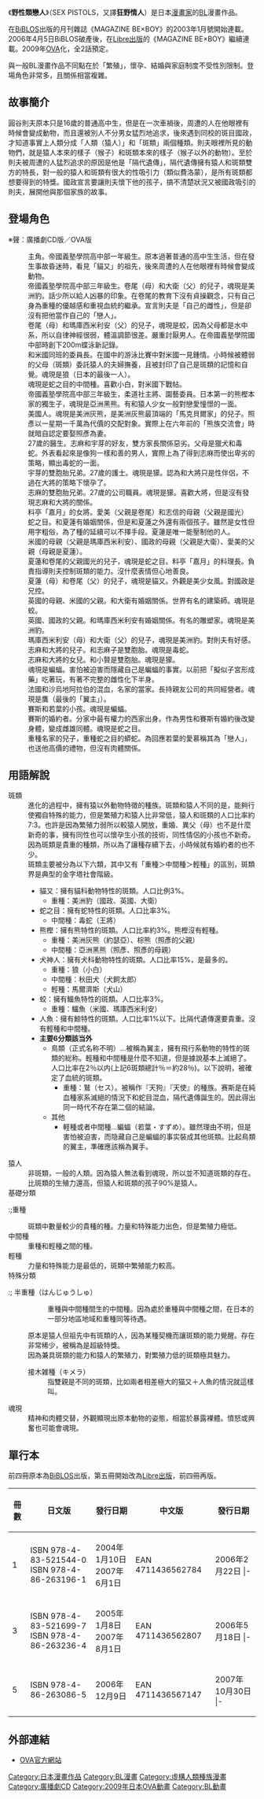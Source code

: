 {{otheruses|subject=日本漫畫作品|other=英國龐克搖滾樂隊|性手槍}}
{{Infobox animanga/Headerofja
|title= 野性類戀人
|image= 
|size= 
|caption= 
|japanese= SEX PISTOLS
|english= 
|kana= 
|romaji= 
|genre= 
}}
{{Infobox animanga/Manga
|標題= 
|作者= {{lang|ja|[[寿たらこ|寿たらこ]]}}
|作畫= 
|出版社= {{flagicon|Japan}} [[BiBLOS|BiBLOS]]→[[Libre出版|Libre出版]]<br>{{flagicon|Taiwan}} [[尚禾出版社|尚禾出版社]]
|其他出版社= 
|連載雜誌= MAGAZINE BE×BOY
|label= 
|發售日= 
|開始= 2003年
|結束= 
|冊數= 8冊待續
|話數= 
|其他= 
}}
{{Infobox animanga/Footerofja}}

《'''野性類戀人'''》（SEX PISTOLS，又譯'''狂野情人'''）是日本[[漫畫家|漫畫家]]{{lang|ja|[[寿たらこ|寿たらこ]]}}的[[BL_(和製英語)|BL]]漫畫作品。

在[[BiBLOS|BiBLOS]]出版的月刊雜誌《MAGAZINE BE×BOY》的2003年1月號開始連載。2006年4月5日BiBLOS破產後，在[[Libre出版|Libre出版]]的《MAGAZINE BE×BOY》繼續連載。2009年[[OVA|OVA]]化，全2話預定。

與一般BL漫畫作品不同點在於「繁殖」，懷孕、結婚與家庭制度不受性別限制。登場角色非常多，且關係相當複雜。

==故事簡介==
圓谷則夫原本只是16歲的普通高中生，但是在一次車禍後，周遭的人在他眼裡有時候會變成動物，而且還被別人不分男女猛烈地追求，後來遇到同校的斑目國政，才知道事實上人類分成「人類（猿人）」和「斑類」兩個種類。則夫眼裡所見的動物們，就是猿人本來的樣子（猴子）和斑類本來的樣子（猴子以外的動物）。至於則夫被周遭的人猛烈追求的原因是他是「隔代遺傳」，隔代遺傳擁有猿人和斑類雙方的特長，對一般的猿人和斑類有很大的性吸引力（類似費洛蒙），是所有斑類都想要得到的特獎。國政宣言要讓則夫懷下他的孩子，搞不清楚狀況又被國政吸引的則夫，展開他與那個家族的故事。

==登場角色==
※聲：廣播劇CD版／OVA版
;{{nihongo|圓谷則夫|円谷ノリ夫（つぶらや のりお）||聲：[[鈴木千尋|鈴木千尋]]／[[下野紘|下野紘]]}}
:主角。帝國義塾學院高中部一年級生。原本過著普通的高中生生活，但在發生事故昏迷時，看見「貓又」的祖先，後來周遭的人在他眼裡有時候會變成動物。
;{{nihongo|斑目國政|斑目国政（まだらめ くにまさ）||聲：[[梁田清之|梁田清之]]／[[川原慶久|川原慶久]]}}
:帝國義塾學院高中部三年級生。卷尾（母）和大衛（父）的兒子，魂現是美洲豹。話少所以給人凶暴的印象。在卷尾的教育下沒有貞操觀念，只有自己身為重種的優越感和重視血統的繼承。宣言則夫是「自己的雌性」，但是卻沒有把他當作自己的「戀人」。
;{{nihongo|斑目米國|斑目米国（まだらめ よねくに）||聲：[[子安武人|子安武人]]／[[杉田智和|杉田智和]]}}
:卷尾（母）和瑪庫西米利安（父）的兒子，魂現是蛟，因為父母都是水中系，所以自律神經很弱，體溫調節很差。嚴重討厭男人。在帝國義塾學院國中部時創下200m蝶泳新記錄。
;{{nihongo|藤原白|藤原しろ（ふじわら しろ）||聲：[[平川大輔|平川大輔]]／[[羽多野涉|羽多野涉]]}}
:和米國同班的委員長。在國中的游泳比賽中對米國一見鍾情。小時候被體弱的父母（斑類）委託猿人的夫婦撫養，且被封印了自己是斑類的記憶和自覺。魂現是狼（日本的最後一人）。
;{{nihongo|青桐王將|青桐王将（あおぎり おうしょう）||聲：[[野島裕史|野島裕史]]／同左}}
:魂現是蛇之目的中間種。喜歡小白，對米國下戰帖。
;{{nihongo|熊樫照彥|熊樫照彦（くまかし てるひこ）||聲：[[大川透|大川透]]／[[土門仁|土門仁]]}}
:帝國義塾學院高中部三年級生，柔道社主將、園藝委員。日本第一的熊樫本家的獨生子，魂現是亞洲黑熊。有和猿人少女一般對戀愛憧憬的一面。
;{{nihongo|約瑟亞·馬克貝爾|ヨシュア・マクベアー|Yoshua McBear|聲：[[成田劍|成田劍]]／同左}}
:美國人。魂現是美洲灰熊，是美洲灰熊最頂端的「馬克貝爾家」的兒子。照彥以一星期一千萬為代價的交配對象。實際上在六年前的「熊族交流會」時就暗自認定要娶照彥為妻。
;{{nihongo|青桐大將|青桐大将（あおぎり ひろまさ）||聲：[[一条和矢|一条和矢]]}}
:27歲的醫生。志麻和宇芽的好友，雙方家長關係惡劣。父母是獵犬和毒蛇。外表看起來是像狗一樣和善的男人，實際上為了得到志麻而使出卑劣的策略，顯出毒蛇的一面。
;{{nihongo|渡嘉敷志麻|渡嘉敷シマ（とかしき しま）||聲：[[神谷浩史|神谷浩史]]}}
:宇芽的雙胞胎兄弟。27歲的護士。魂現是獴。認為和大將只是性伴侶，不過在大將的策略下懷孕了。
;{{nihongo|渡嘉敷宇芽|渡嘉敷ウメ（とかしき うめ）||聲：[[谷山紀章|谷山紀章]]}}
:志麻的雙胞胎兄弟。27歲的公司職員。魂現是獴。喜歡大將，但是沒有發現志麻和大將的關係。
;{{nihongo|渡嘉敷夏蓮|渡嘉敷カレン（とかしき かれん）||聲：[[澤海陽子|澤海陽子]]}}
:料亭「嘉月」的女將。愛美（父親是卷尾）和志信的母親（父親是國光）
;{{nihongo|斑目卷尾|斑目巻尾（まだらめ まきお）||聲：[[大原沙耶香|大原沙耶香]]}}
:蛇之目。和夏蓮有婚姻關係，但是和夏蓮之外還有兩個孩子。雖然是女性但用字粗俗，為了種的延續可以不擇手段。夏蓮是唯一能壓制他的人。
:米國的母親（父親是瑪庫西米利安）、國政的母親（父親是大衛）、愛美的父親（母親是夏蓮）。
;{{nihongo|志信|志信（しのぶ）}}
:夏蓮和卷尾的父親國光的兒子，魂現是蛇之目。料亭「嘉月」的料理長。負責指導則夫控制斑類的能力。沒什麼表情但心地善良。
;{{nihongo|愛美|愛美（まなみ）}}
:夏蓮（母）和卷尾（父）的兒子，魂現是貓又。外觀是美少女風。對國政是兄控。
;{{nihongo|瑪庫西米利安·席莫|マクシミリアン・シーモア||聲：[[高橋廣樹|高橋廣樹]]}}
:英國的母親、米國的父親。和大衛有婚姻關係。世界有名的建築師。魂現是蛟。
;{{nihongo|大衛·伍德比爾|デイビット・ウッドビル|David Woodville|聲：[[小杉十郎太|小杉十郎太]]}}
:英國、國政的父親。和瑪庫西米利安有婚姻關係。有名的雕塑家。魂現是美洲豹。
;{{nihongo|英國|英国（ひでくに）}}
:瑪庫西米利安（母）和大衛（父）的兒子，魂現是美洲豹。對則夫有好感。
;{{nihongo|青桐賢|青桐まさる（あおぎり まさる）}}
:志麻和大將的兒子。和志麻子是雙胞胎。魂現是毒蛇。
;{{nihongo|青桐志麻子|青桐しまこ（あおぎり しまこ）}}
:志麻和大將的女兒。和小賢是雙胞胎。魂現是獴。
;{{nihongo|灰頭若葉|灰頭若葉（はいがしら わかば）}}
:魂現是蝙蝠。害怕被迫害而隱藏自己是蝙蝠的事實。以前把「擬似子宮形成藥」吃著玩，有著不完整的雌性化下半身。
;{{nihongo|賽斯|セス|Seth}}
:法國和沙烏地阿拉伯的混血，名家的當家。長持親友公司的共同經營者。魂現是鷹（最後的「翼主」）。
;{{nihongo|灰頭雀|灰頭すずめ（はいがしら すずめ）}}
:賽斯和若葉的小孩。魂現是蝙蝠。
;{{nihongo|沙拉姆|サラーム}}
:賽斯的婚約者。分家中最有權力的西家出身。作為男性和賽斯有婚約後改變身體，變成雌雄同體。魂現是蛇之目。
;{{nihongo|錦織長持|錦織長持（にしきおり ながもち）}}
:重種名家的兒子，重種蛇之目的蟒蛇。為回應若葉的愛慕稱其為「戀人」，也送他高價的禮物，但沒有肉體關係。

==用語解說==
;斑類
:進化的過程中，擁有猿以外動物特徵的種族。斑類和猿人不同的是，能夠行使獨自特殊的能力，但是繁殖力和猿人比非常低，猿人和斑類的人口比率約7:3。也許是因為繁殖力弱所以較猿人開放，重婚、異父（母）也不是什麼新奇的事，擁有同性也可以懷孕生小孩的技術，同性情侶的小孩也不新奇。因為斑類是貴重的種類，所以為了讓種存續下去，小時候就有婚約者的也不少。
:斑類主要被分為以下六類，其中又有「重種＞中間種＞輕種」的區別，斑類界是典型的金字塔社會階級。
:*貓又：擁有貓科動物特性的斑類。人口比例3%。
:**重種：美洲豹（國政、英國、大衛）
:*蛇之目：擁有蛇特性的斑類。人口比率3%。
:**中間種：毒蛇（王將）
:*熊樫：擁有熊特性的斑類。人口比率約3%。熊樫沒有輕種。
:**重種：美洲灰熊（約瑟亞）、棕熊（照彥的父親）
:**中間種：亞洲黑熊（照彥、照彥的母親）
:*犬神人：擁有犬科動物特性的斑類。人口比率15%，是最多的。
:**重種：狼（小白）
:**中間種：秋田犬（犬飼太郎）
:**輕種：馬爾濟斯（犬山）
:*蛟：擁有鱷魚特性的斑類。人口比率3%。
:**重種：鱷魚（米國、瑪庫西米利安）
:*人魚：擁有鯨特性的斑類。人口比率1%以下。比隔代遺傳還要貴重。沒有輕種和中間種。
:* '''主要6分類該当外'''
:** 鳥類（正式名称不明）…被稱為翼主，擁有飛行系動物的特性的斑類的総称。輕種和中間種是什麼不知道，但是據說基本上滅絕了。人口比率在2％以内(上記6斑類總計％＝約28％)。以下說明，被確定了血統的斑類。
:*** 重種：鷲（セス）。被稱作『天狗』『天使』的種族。赛斯是在純血種家系滅絕的情況下和蛇目混血，隔代遺傳誕生的。因此得出同一時代不存在第二個的結論。
:** 其他
:***軽種或者中間種…蝙蝠（若葉・すずめ）。雖然理由不明，但是害怕被迫害，而隐藏自己是蝙蝠的事实裝成其他斑類。比起鳥類的翼主，準確應該稱為翼手。
;猿人
:非斑類，一般的人類。因為猿人無法看到魂現，所以並不知道斑類的存在。
:比斑類的生殖力還高，但猿人和斑類的孩子90%是猿人。
; 基礎分類
:;重種
:斑類中數量較少的貴種的種。力量和特殊能力出色，但是繁殖力極低。
;中間種
:重種和輕種之間的種。
;輕種
:力量和特殊能力是最低的，斑類中繁殖能力較高。
; 特殊分類
:; 半重種（はんじゅうしゅ）
:: 重種與中間種間生的中間種。因為處於重種與中間種之間，在日本的一部分地區地域和重種同等待遇。
;{{nihongo|隔代遺傳|先祖返り（せんぞがえり）}}
:原本是猿人但祖先中有斑類的人，因為某種契機而讓斑類的能力覺醒。存在非常稀少，被稱為是超級特獎。
:因為兼具斑類的能力和猿人的繁殖力，對繁殖力低的斑類極具魅力。
:; 接木雑種（キメラ）
:: 指雙親是不同的斑類，比如兩者相差極大的猫又＋人魚的情況就這樣叫。
;魂現
:精神和肉體交替，外觀顯現出原本動物的姿態，相當於暴露裸體。憤怒或興奮也可能會魂現。

==單行本==
前四冊原本為[[BiBLOS|BiBLOS]]出版，第五冊開始改為[[Libre出版|Libre出版]]，前四冊再版。
{| border="0"  cellpadding="3px" style="border: 1px solid #999; background-color:#FFFFFF; "
|-align="center" bgcolor="#cccccc"
! 冊數
! 日文版
! 發行日期
! 中文版
! 發行日期
|-
| 1
| ISBN 978-4-83-521544-0<br>ISBN 978-4-86-263196-1
| 2004年1月10日<br>2007年6月1日
| EAN 4711436562784
| 2006年2月22日
|- {{grey row}}
| 2
| ISBN 978-4-83-521606-5<br>ISBN 978-4-86-263214-2
| 2004年6月10日<br>2007年6月30日
| EAN 4711436562791
| 2006年2月22日
|-
| 3
| ISBN 978-4-83-521699-7<br>ISBN 978-4-86-263236-4
| 2005年1月8日<br>2007年8月1日
| EAN 4711436562807
| 2006年5月18日
|- {{grey row}}
| 4
| ISBN 978-4-83-521770-3<br>ISBN 978-4-86-263254-8
| 2005年7月8日<br>2007年9月1日
| EAN 4711436562814
| 2006年5月18日
|-
| 5
| ISBN 978-4-86-263086-5
| 2006年12月9日
| EAN 4711436567147
| 2007年10月30日
|- {{grey row}}
| 6
| ISBN 978-4-86-263854-0
| 2010年10月9日
| EAN 4711436574725
| 2011年1月14日
|}

==外部連結==
*{{ja}}[http://s-pistols.com/index.htm OVA官方網站] {{Wayback|url=http://s-pistols.com/index.htm |date=20210421185508 }}

{{DEFAULTSORT:Sex Pistols}}
[[Category:日本漫畫作品|Category:日本漫畫作品]]
[[Category:BL漫畫|Category:BL漫畫]]
[[Category:虛構人類種族漫畫|Category:虛構人類種族漫畫]]
[[Category:廣播劇CD|Category:廣播劇CD]]
[[Category:2009年日本OVA動畫|Category:2009年日本OVA動畫]]
[[Category:BL動畫|Category:BL動畫]]